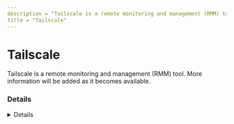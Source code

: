 ```yaml
---
description = "Tailscale is a remote monitoring and management (RMM) tool. More information will be added as it becomes available."
title = "Tailscale"
---
```




# Tailscale

Tailscale is a remote monitoring and management (RMM) tool. More information will be added as it becomes available.

### Details
<Details author={""}
         category={""}
         created={""}
         website={""}
         lastModified={"2/14/2024"}
         privileges={""}
         free={ "" }
         verification={""}
/>

#### Installation Paths
<Card code={ ["tailscale-*.exe", "tailscaled.exe", "tailscale-ipn.exe"] }/>





### Forensic Artifacts




#### Network Artifacts
<EuiSpacer size="xl"/>
<NetworkArtifactsTable data={ [{"Description": "Known remote domains", "Domains": ["*.tailscale.com", "*.tailscale.io", "tailscale.com"], "Ports": []}] }/>




### Detections
- Detects potential network activity of Tailscale RMM tool
  - [Sigma Rule](https://github.com/magicsword-io/LOLRMM/blob/main/detections/sigma/tailscale_network_sigma.yml)
- Detects potential processes activity of Tailscale RMM tool
  - [Sigma Rule](https://github.com/magicsword-io/LOLRMM/blob/main/detections/sigma/tailscale_processes_sigma.yml)

### References
- [https://tailscale.com/kb/1023/troubleshooting](https://tailscale.com/kb/1023/troubleshooting)

